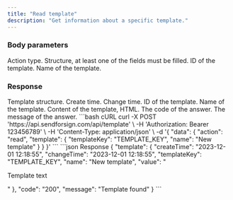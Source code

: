 ```yaml
---
title: "Read template"
description: "Get information about a specific template."
---
```


### Body parameters

<ParamField body="action" type="string" required>
  Action type.
</ParamField>

<ParamField body="template" required>
  Structure, at least one of the fields must be filled.

  <Expandable title="child attribute">

  <ParamField body="templateKey" type="string">
    ID of the template.
  </ParamField>

  <ParamField body="name" type="string">
    Name of the template.  
  </ParamField>

  </Expandable>

</ParamField>

### Response

  <ResponseField name="template">
    Template structure.

  <Expandable title="child attribute">

  <ResponseField name="createTime" type="string">
    Create time.
  </ResponseField>

  <ResponseField name="changeTime" type="string">
    Change time.
  </ResponseField>

  <ResponseField name="templateKey" type="string">
    ID of the template.
  </ResponseField>

  <ResponseField name="name" type="string">
    Name of the template.
  </ResponseField>

  <ResponseField name="value" type="string">
    Content of the template, HTML.
  </ResponseField>


  </Expandable>

  </ResponseField>

<ResponseField name="code" type="string">
  The code of the answer.
</ResponseField>

<ResponseField name="message" type="string">
  The message of the answer.
</ResponseField>

<RequestExample>
```bash cURL
curl -X POST 'https://api.sendforsign.com/api/template' \
     -H 'Authorization: Bearer 123456789' \
     -H 'Content-Type: application/json' \
     -d '{ 
		  "data": {
				   "action": "read",
				   "template": {
							  "templateKey": "TEMPLATE_KEY", 
							  "name": "New template"
						     }
				  }
       }'
```
</RequestExample>

<ResponseExample>
```json Response
	{
       "template": {
                "createTime": "2023-12-01 12:18:55",
				"changeTime": "2023-12-01 12:18:55",
                "templateKey": "TEMPLATE_KEY", 
				"name": "New template",
				"value": "<p>Template text</p>"
		},
       "code": "200",
       "message": "Template found"
    }
```
</ResponseExample>
